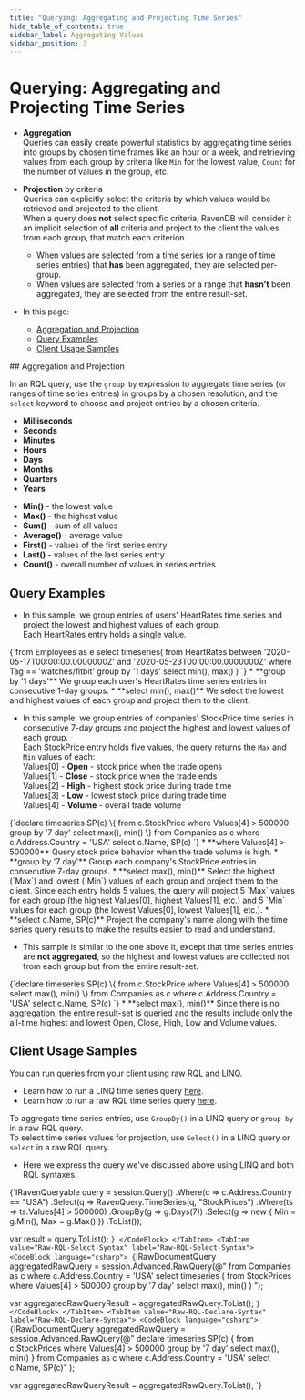 ```yaml
---
title: "Querying: Aggregating and Projecting Time Series"
hide_table_of_contents: true
sidebar_label: Aggregating Values
sidebar_position: 3
---
```



# Querying: Aggregating and Projecting Time Series
<Admonition type="note" title="">

* **Aggregation**  
  Queries can easily create powerful statistics by aggregating time series 
  into groups by chosen time frames like an hour or a week, and retrieving 
  values from each group by criteria like `Min` for the lowest value, 
  `Count` for the number of values in the group, etc.  
  
* **Projection** by criteria  
  Queries can explicitly select the criteria by which values would be retrieved 
  and projected to the client.  
  When a query does **not** select specific criteria, RavenDB will consider it 
  an implicit selection of **all** criteria and project to the client the values 
  from each group, that match each criterion.  

    <Admonition type="info" title="Projecting values from Aggregated and Non-Aggregated result-sets" id="projecting-values-from-aggregated-and-non-aggregated-result-sets" href="#projecting-values-from-aggregated-and-non-aggregated-result-sets">

    * When values are selected from a time series (or a range of time series 
     entries) that **has** been aggregated, they are selected per-group.  
    * When values are selected from a series or a range that **hasn't** 
      been aggregated, they are selected from the entire result-set.  

    </Admonition>

* In this page:  
  * [Aggregation and Projection](../../../document-extensions/timeseries/querying/aggregation-and-projections.mdx#aggregation-and-projections)  
  * [Query Examples](../../../document-extensions/timeseries/querying/aggregation-and-projections.mdx#query-examples)  
  * [Client Usage Samples](../../../document-extensions/timeseries/querying/aggregation-and-projections.mdx#client-usage-samples)  

</Admonition>
## Aggregation and Projection

In an RQL query, use the `group by` expression to aggregate 
time series (or ranges of time series entries) in groups by 
a chosen resolution, and the `select` keyword to choose and 
project entries by a chosen criteria.    

<Admonition type="info" title="You can aggregate entries by these time units:" id="you-can-aggregate-entries-by-these-time-units" href="#you-can-aggregate-entries-by-these-time-units">  

* **Milliseconds**  
* **Seconds**  
* **Minutes**  
* **Hours**  
* **Days**  
* **Months**  
* **Quarters**  
* **Years**  

</Admonition>

<Admonition type="info" title="You can `select` values for projection by these criteria:" id="you-can-select-values-for-projection-by-these-criteria" href="#you-can-select-values-for-projection-by-these-criteria">

* **Min()** - the lowest value  
* **Max()** - the highest value  
* **Sum()** - sum of all values  
* **Average()** - average value  
* **First()** - values of the first series entry  
* **Last()** - values of the last series entry  
* **Count()** - overall number of values in series entries  

</Admonition>



## Query Examples

* In this sample, we group entries of users' HeartRates time series 
  and project the lowest and highest values of each group.  
  Each HeartRates entry holds a single value.
<TabItem value="json" label="json">
<CodeBlock language="json">
{`from Employees as e
select timeseries(
    from HeartRates between 
        '2020-05-17T00:00:00.0000000Z' 
        and '2020-05-23T00:00:00.0000000Z'
    where Tag == 'watches/fitbit'
    group by '1 days'
    select min(), max()
)
`}
</CodeBlock>
</TabItem>
   * **group by '1 days'**  
     We group each user's HeartRates time series entries in consecutive 1-day groups.  
   * **select min(), max()**  
     We select the lowest and highest values of each group and project them to the client.  

* In this sample, we group entries of companies' StockPrice time series 
  in consecutive 7-day groups and project the highest and lowest values 
  of each group.  
  Each StockPrice entry holds five values, the query returns the `Max` 
  and `Min` values of each:  
  Values[0] - **Open** - stock price when the trade opens  
  Values[1] - **Close** - stock price when the trade ends  
  Values[2] - **High** - highest stock price during trade time  
  Values[3] - **Low** - lowest stock price during trade time  
  Values[4] - **Volume** - overall trade volume  
<TabItem value="json" label="json">
<CodeBlock language="json">
{`declare timeseries SP(c) 
\{
    from c.StockPrice 
    where Values[4] > 500000
        group by '7 day'
        select max(), min()
\}
from Companies as c
where c.Address.Country = 'USA'
select c.Name, SP(c)
`}
</CodeBlock>
</TabItem>
   * **where Values[4] &gt; 500000**  
     Query stock price behavior when the trade volume is high.  
   * **group by '7 day'**  
     Group each company's StockPrice entries in consecutive 7-day groups.  
   * **select max(), min()**  
     Select the highest (`Max`) and lowest (`Min`) 
     values of each group and project them to the client.  
     Since each entry holds 5 values, the query will project 
     5 `Max` values for each group (the highest Values[0], highest 
     Values[1], etc.) and 5 `Min` values for each group (the lowest 
     Values[0], lowest Values[1], etc.).  
   * **select c.Name, SP(c)**  
     Project the company's name along with the time series query 
     results to make the results easier to read and understand.  

* This sample is similar to the one above it, except that time series 
  entries are **not aggregated**, so the highest and lowest values are 
  collected not from each group but from the entire result-set.  
<TabItem value="json" label="json">
<CodeBlock language="json">
{`declare timeseries SP(c) 
\{
    from c.StockPrice 
    where Values[4] > 500000
        select max(), min()
\}
from Companies as c
where c.Address.Country = 'USA'
select c.Name, SP(c)
`}
</CodeBlock>
</TabItem>
   * **select max(), min()**  
     Since there is no aggregation, the entire result-set is queried 
     and the results include only the all-time highest and lowest Open, 
     Close, High, Low and Volume values.  



## Client Usage Samples

<Admonition type="info" title="">
You can run queries from your client using raw RQL and LINQ.  

* Learn how to run a LINQ time series query [here](../../../document-extensions/timeseries/client-api/session/querying.mdx#time-series-linq-queries).  
* Learn how to run a raw RQL time series query [here](../../../document-extensions/timeseries/client-api/session/querying.mdx#client-raw-rql-queries).  

</Admonition>

To aggregate time series entries, use `GroupBy()` in a LINQ query 
or `group by` in a raw RQL query.  
To select time series values for projection, use `Select()` in a LINQ query 
or `select` in a raw RQL query.  

* Here we express the query we've discussed above using 
  LINQ and both RQL syntaxes.  
<Tabs groupId='languageSyntax'>
<TabItem value="LINQ" label="LINQ">
<CodeBlock language="csharp">
{`IRavenQueryable<TimeSeriesAggregationResult> query = session.Query<Company>()
    .Where(c => c.Address.Country == "USA")
    .Select(q => RavenQuery.TimeSeries(q, "StockPrices")
        .Where(ts => ts.Values[4] > 500000)
        .GroupBy(g => g.Days(7))
        .Select(g => new
        {
            Min = g.Min(),
            Max = g.Max()
        })
        .ToList());

var result = query.ToList();
`}
</CodeBlock>
</TabItem>
<TabItem value="Raw-RQL-Select-Syntax" label="Raw-RQL-Select-Syntax">
<CodeBlock language="csharp">
{`IRawDocumentQuery<TimeSeriesAggregationResult> aggregatedRawQuery =
    session.Advanced.RawQuery<TimeSeriesAggregationResult>(@"
        from Companies as c
            where c.Address.Country = 'USA'
            select timeseries ( 
                from StockPrices 
                where Values[4] > 500000
                    group by '7 day'
                    select max(), min()
            )
        ");

var aggregatedRawQueryResult = aggregatedRawQuery.ToList();
`}
</CodeBlock>
</TabItem>
<TabItem value="Raw-RQL-Declare-Syntax" label="Raw-RQL-Declare-Syntax">
<CodeBlock language="csharp">
{`IRawDocumentQuery<TimeSeriesAggregationResult> aggregatedRawQuery =
    session.Advanced.RawQuery<TimeSeriesAggregationResult>(@"
        declare timeseries SP(c) {
            from c.StockPrices
            where Values[4] > 500000
            group by '7 day'
            select max(), min()
        }
        from Companies as c
        where c.Address.Country = 'USA'
        select c.Name, SP(c)"
        );

var aggregatedRawQueryResult = aggregatedRawQuery.ToList();
`}
</CodeBlock>
</TabItem>
    </Tabs>



